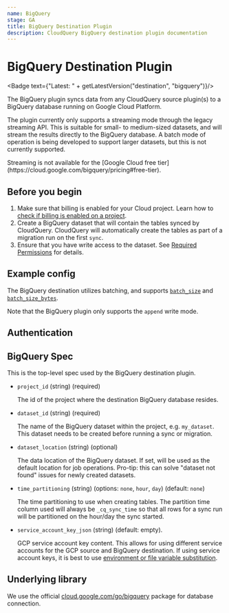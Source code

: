 ```yaml
---
name: BigQuery
stage: GA
title: BigQuery Destination Plugin
description: CloudQuery BigQuery destination plugin documentation
---
```

# BigQuery Destination Plugin


<Badge text={"Latest: " + getLatestVersion("destination", "bigquery")}/>

The BigQuery plugin syncs data from any CloudQuery source plugin(s) to a BigQuery database running on Google Cloud Platform.

The plugin currently only supports a streaming mode through the legacy streaming API. This is suitable for small- to medium-sized datasets, and will stream the results directly to the BigQuery database. A batch mode of operation is being developed to support larger datasets, but this is not currently supported.

<Callout type="info">
Streaming is not available for the [Google Cloud free tier](https://cloud.google.com/bigquery/pricing#free-tier).
</Callout>

## Before you begin

1. Make sure that billing is enabled for your Cloud project. Learn how to [check if billing is enabled on a project](https://cloud.google.com/billing/docs/how-to/verify-billing-enabled).
2. Create a BigQuery dataset that will contain the tables synced by CloudQuery. CloudQuery will automatically create the tables as part of a migration run on the first `sync`.
3. Ensure that you have write access to the dataset. See [Required Permissions](https://cloud.google.com/bigquery/docs/streaming-data-into-bigquery) for details.

## Example config

<Configuration />

The BigQuery destination utilizes batching, and supports [`batch_size`](/docs/reference/destination-spec#batch_size) and [`batch_size_bytes`](/docs/reference/destination-spec#batch_size_bytes).

Note that the BigQuery plugin only supports the `append` write mode. 

## Authentication

<Authentication />

## BigQuery Spec

This is the top-level spec used by the BigQuery destination plugin.

- `project_id` (string) (required)

  The id of the project where the destination BigQuery database resides.


- `dataset_id` (string) (required)

  The name of the BigQuery dataset within the project, e.g. `my_dataset`. This dataset needs to be created before running a sync or migration.


- `dataset_location` (string) (optional)

  The data location of the BigQuery dataset. If set, will be used as the default location for job operations. Pro-tip: this can solve "dataset not found" issues for newly created datasets.


- `time_partitioning` (string) (options: `none`, `hour`, `day`) (default: `none`)

  The time partitioning to use when creating tables. The partition time column used will always be `_cq_sync_time` so that all rows for a sync run will be partitioned on the hour/day the sync started.

- `service_account_key_json` (string) (default: empty).

  GCP service account key content. This allows for using different service accounts for the GCP source and BigQuery destination. If using service account keys, it is best to use [environment or file variable substitution](/docs/advanced-topics/environment-variable-substitution).

## Underlying library

We use the official [cloud.google.com/go/bigquery](https://pkg.go.dev/cloud.google.com/go/bigquery) package for database connection.
